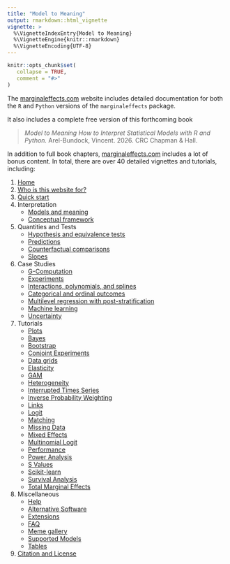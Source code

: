 ```yaml
---
title: "Model to Meaning"
output: rmarkdown::html_vignette
vignette: >
  %\VignetteIndexEntry{Model to Meaning}
  %\VignetteEngine{knitr::rmarkdown}
  %\VignetteEncoding{UTF-8}
---
```


```r
knitr::opts_chunk$set(
   collapse = TRUE,
   comment = "#>"
)
```

The [marginaleffects.com](https://marginaleffects.com) website includes detailed documentation for both the `R` and `Python` versions of the `marginaleffects` package.

It also includes a complete free version of this forthcoming book

> *Model to Meaning How to Interpret Statistical Models with R and Python.* Arel-Bundock, Vincent. 2026. CRC Chapman & Hall.

In addition to full book chapters, [marginaleffects.com](https://marginaleffects.com) includes a lot of bonus content. In total, there are over 40 detailed vignettes and tutorials, including:

1. [Home](https://marginaleffects.com/)
1. [Who is this website for?](https://marginaleffects.com/chapters/who.html)
1. [Quick start](https://marginaleffects.com/bonus/get_started.html)
1. Interpretation
   - [Models and meaning](https://marginaleffects.com/chapters/challenge.html)
   - [Conceptual framework](https://marginaleffects.com/chapters/framework.html)
1. Quantities and Tests
   - [Hypothesis and equivalence tests](https://marginaleffects.com/chapters/hypothesis.html)
   - [Predictions](https://marginaleffects.com/chapters/predictions.html)
   - [Counterfactual comparisons](https://marginaleffects.com/chapters/comparisons.html)
   - [Slopes](https://marginaleffects.com/chapters/slopes.html)
1. Case Studies
   - [G-Computation](https://marginaleffects.com/chapters/gcomputation.html)
   - [Experiments](https://marginaleffects.com/chapters/experiments.html)
   - [Interactions, polynomials, and splines](https://marginaleffects.com/chapters/interactions.html)
   - [Categorical and ordinal outcomes](https://marginaleffects.com/chapters/categorical.html)
   - [Multilevel regression with post-stratification](https://marginaleffects.com/chapters/mrp.html)
   - [Machine learning](https://marginaleffects.com/chapters/ml.html)
   - [Uncertainty](https://marginaleffects.com/chapters/uncertainty.html)
1. Tutorials
   - [Plots](https://marginaleffects.com/bonus/plot.html)
   - [Bayes](https://marginaleffects.com/bonus/brms.html)
   - [Bootstrap](https://marginaleffects.com/bonus/bootstrap.html)
   - [Conjoint Experiments](https://marginaleffects.com/bonus/conjoint.html)
   - [Data grids](https://marginaleffects.com/bonus/grids.html)
   - [Elasticity](https://marginaleffects.com/bonus/elasticity.html)
   - [GAM](https://marginaleffects.com/bonus/gam.html)
   - [Heterogeneity](https://marginaleffects.com/bonus/heterogeneity.html)
   - [Interrupted Times Series](https://marginaleffects.com/bonus/interrupted_time_series.html)
   - [Inverse Probability Weighting](https://marginaleffects.com/bonus/ipw.html)
   - [Links](https://marginaleffects.com/bonus/links.html)
   - [Logit](https://marginaleffects.com/bonus/logit.html)
   - [Matching](https://marginaleffects.com/bonus/matching.html)
   - [Missing Data](https://marginaleffects.com/bonus/multiple_imputation.html)
   - [Mixed Effects](https://marginaleffects.com/bonus/lme4.html)
   - [Multinomial Logit](https://marginaleffects.com/bonus/mlogit.html)
   - [Performance](https://marginaleffects.com/bonus/performance.html)
   - [Power Analysis](https://marginaleffects.com/bonus/power.html)
   - [S Values](https://marginaleffects.com/bonus/svalues.html)
   - [Scikit-learn](https://marginaleffects.com/bonus/sklearn.html)
   - [Survival Analysis](https://marginaleffects.com/bonus/survival.html)
   - [Total Marginal Effects](https://marginaleffects.com/bonus/total_marginal_effect.html)
1. Miscellaneous
   - [Help](https://marginaleffects.com/bonus/help.html)
   - [Alternative Software](https://marginaleffects.com/bonus/alternative_software.html)
   - [Extensions](https://marginaleffects.com/bonus/extensions.html)
   - [FAQ](https://marginaleffects.com/bonus/faq.html)
   - [Meme gallery](https://marginaleffects.com/bonus/meme.html)
   - [Supported Models](https://marginaleffects.com/bonus/supported_models.html)
   - [Tables](https://marginaleffects.com/bonus/tables.html)
1. [Citation and License](https://marginaleffects.com/bonus/citation.html)

